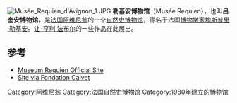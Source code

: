 [[File:Musée_Requien_d'Avignon_1.JPG|thumb]]
'''勒基安博物馆'''（Musée Requien），也叫'''吕奎安博物馆'''，是[[法国|法国]][[阿维尼翁|阿维尼翁]]的一个[[自然史|自然史]][[博物馆|博物馆]]，得名于法国[[博物学家|博物学家]][[埃斯普里·勒基安|埃斯普里·勒基安]]。[[让-亨利·法布尔|让-亨利·法布尔]]的一些作品在此展出。

==参考==
*[http://www.museum-requien.org/  Museum Requien  Official Site]
*[http://www.museum-requien.org/ Site via Fondation Calvet]

{{coord|display=title}}
{{normdaten}}
[[Category:阿维尼翁|Category:阿维尼翁]]
[[Category:法国自然史博物馆|Category:法国自然史博物馆]]
[[Category:1980年建立的博物馆|Category:1980年建立的博物馆]]
{{museum-stub}}